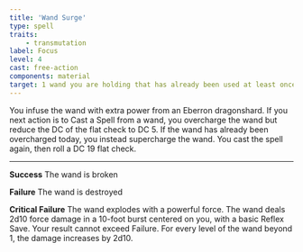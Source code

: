 ```yaml
---
title: 'Wand Surge'
type: spell
traits:
    - transmutation
label: Focus
level: 4
cast: free-action
components: material
target: 1 wand you are holding that has already been used at least once today.
---
```


You infuse the wand with extra power from an Eberron dragonshard. If you next action is to Cast a Spell from a wand, you overcharge the wand but reduce the DC of the flat check to DC 5. If the wand has already been overcharged today, you instead supercharge the wand. You cast the spell again, then roll a DC 19 flat check.

---

**Success** The wand is broken

**Failure** The wand is destroyed

**Critical Failure** The wand explodes with a powerful force. The wand deals 2d10 force damage in a 10-foot burst centered on you, with a basic Reflex Save. Your result cannot exceed Failure. For every level of the wand beyond 1, the damage increases by 2d10.